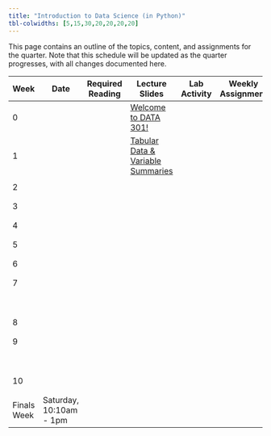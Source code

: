 ```yaml
---
title: "Introduction to Data Science (in Python)"
tbl-colwidths: [5,15,30,20,20,20,20]
---
```


This page contains an outline of the topics, content, and assignments for the quarter. Note that this schedule will be updated as the quarter progresses, with all changes documented here.

<!-- TODO: Switch to spreadsheet for content (like Mine and Maria do) -->

| Week | Date | Required Reading | Lecture Slides | Lab Activity | Weekly Assignment | Project |
|-----------|-----------|-----------|-----------|-----------|-----------|-----------|
| 0 |  |  | [Welcome to DATA 301!](/slides/00-welcome.qmd "Welcome to DATA 301!") |  |  |  |
| 1 |  |  | [Tabular Data & Variable Summaries](/slides/01-tabular-data-summaries.qmd "Tabular Data & Variable Summaries") |  |  |  |
|  |  |  |  |  |  |  |
| 2 |  |  |  |  |  |  |
|  |  |  |  |  |  |  |
|  |  |  |  |  |  |  |
| 3 |  |  |  |  |  |  |
|  |  |  |  |  |  |  |
|  |  |  |  |  |  |  |
| 4 |  |  |  |  |  |  |
|  |  |  |  |  |  |  |
|  |  |  |  |  |  |  |
| 5 |  |  |  |  |  |  |
|  |  |  |  |  |  |  |
|  |  |  |  |  |  |  |
| 6 |  |  |  |  |  |  |
|  |  |  |  |  |  |  |
|  |  |  |  |  |  |  |
| 7 |  |  |  |  |  |  |
|  |  |  |  |  |  |  |
|  |  |  |  |  |  | Project Proposal Due |
| 8 |  |  |  |  |  |  |
|  |  |  |  |  |  |  |
|  |  |  |  |  |  |  |
| 9 |  |  |  |  |  |  |
|  |  |  |  |  |  |  |
|  |  |  |  |  |  | Posters Due to be Printed |
| 10 |  |  |  |  |  |  |
|  |  |  |  |  |  |  |
|  |  |  |  |  |  |  |
| Finals Week | Saturday, 10:10am - 1pm |  |  |  |  | Poster Presentations |
